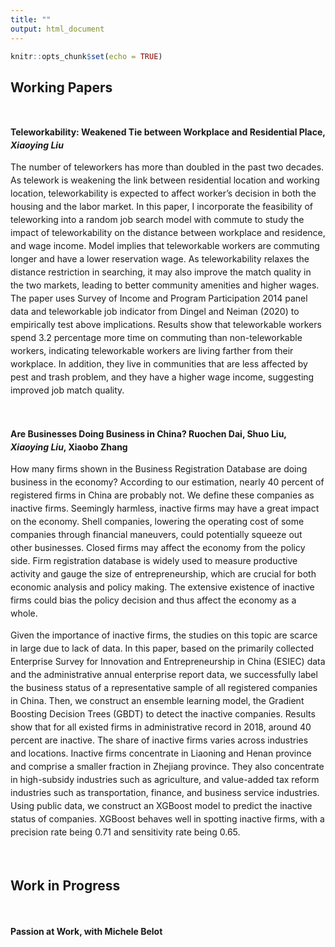 ```yaml
---
title: ""
output: html_document
---
```


```r
knitr::opts_chunk$set(echo = TRUE)
```

## Working Papers

&nbsp;

<div style="line-height: 1.5em;">

**Teleworkability: Weakened Tie between Workplace and Residential Place, *Xiaoying Liu* ** 

The number of teleworkers has more than doubled in the past two decades. As telework is weakening the link between residential location and working location, teleworkability is expected to affect worker's decision in both the housing and the labor market. In this paper, I incorporate the feasibility of teleworking into a random job search model with commute to study the impact of teleworkability on the distance between workplace and residence, and wage income. Model implies that teleworkable workers are commuting longer and have a lower reservation wage. As teleworkability relaxes the distance restriction in searching, it may also improve the match quality in the two markets, leading to better community amenities and higher wages. The paper uses Survey of Income and Program Participation 2014 panel data and teleworkable job indicator from Dingel and Neiman (2020) to empirically test above implications. Results show that teleworkable workers spend 3.2 percentage more time on commuting than non-teleworkable workers, indicating teleworkable workers are living farther from their workplace. In addition, they live in communities that are less affected by pest and trash problem, and they have a higher wage income, suggesting improved job match quality.

&nbsp;

**Are Businesses Doing Business in China? Ruochen Dai, Shuo Liu, *Xiaoying Liu*, Xiaobo Zhang**

How many firms shown in the Business Registration Database are doing business in the economy? According to our estimation, nearly 40 percent of registered firms in China are probably not. We define these companies as inactive firms. Seemingly harmless, inactive firms may have a great impact on the economy. Shell companies, lowering the operating cost of some companies through financial maneuvers, could potentially squeeze out other businesses. Closed firms may affect the economy from the policy side. Firm registration database is widely used to measure productive activity and gauge the size of entrepreneurship, which are crucial for both economic analysis and policy making. The extensive existence of inactive firms could bias the policy decision and thus affect the economy as a whole.

Given the importance of inactive firms, the studies on this topic are scarce in large due to lack of data. In this paper, based on the primarily collected Enterprise Survey for Innovation and Entrepreneurship in China (ESIEC) data and the administrative annual enterprise report data, we successfully label the business status of a representative sample of all registered companies in China. Then, we construct an ensemble learning model, the Gradient Boosting Decision Trees (GBDT) to detect the inactive companies. Results show that for all existed firms in administrative record in 2018, around 40 percent are inactive. The share of inactive firms varies across industries and locations. Inactive firms concentrate in Liaoning and Henan province and comprise a smaller fraction in Zhejiang province. They also concentrate in high-subsidy industries such as agriculture, and value-added tax reform industries such as transportation, finance, and business service industries. Using public data, we construct an XGBoost model to predict the inactive status of companies. XGBoost behaves well in spotting inactive firms, with a precision rate being 0.71 and sensitivity rate being 0.65.

&nbsp;

## Work in Progress

&nbsp;

**Passion at Work, with Michele Belot**

</div>
